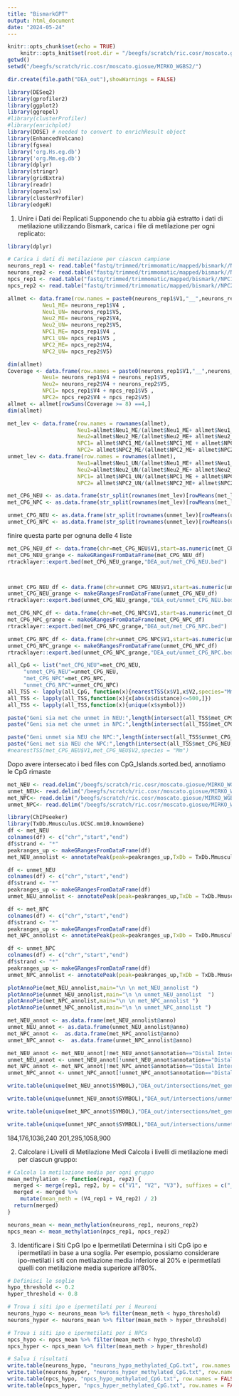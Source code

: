 ```yaml
---
title: "BismarkGPT"
output: html_document
date: "2024-05-24"
---
```


```r
knitr::opts_chunk$set(echo = TRUE)
    knitr::opts_knit$set(root.dir = "/beegfs/scratch/ric.cosr/moscato.giosue/MIRKO_WGBS2/")
getwd()
setwd("/beegfs/scratch/ric.cosr/moscato.giosue/MIRKO_WGBS2/")
```

```r
dir.create(file.path("DEA_out"),showWarnings = FALSE)
```

```r
library(DESeq2)
library(gprofiler2)
library(ggplot2)
library(ggrepel)
#library(clusterProfiler)
#library(enrichplot)
library(DOSE) # needed to convert to enrichResult object
library(EnhancedVolcano)
library(fgsea)
library('org.Hs.eg.db')
library('org.Mm.eg.db')
library(dplyr)
library(stringr)
library(gridExtra)
library(readr)
library(openxlsx)
library(clusterProfiler)
library(edgeR)


```

1. Unire i Dati dei Replicati
Supponendo che tu abbia già estratto i dati di metilazione utilizzando Bismark, carica i file di metilazione per ogni replicato:
```r
library(dplyr)

# Carica i dati di metilazione per ciascun campione
neurons_rep1 <- read.table("fastq/trimmed/trimmomatic/mapped/bismark//NEU1_R1_paired_bismark_bt2_pe.deduplicated.CpG_report.txt.gz", header = F)
neurons_rep2 <- read.table("fastq/trimmed/trimmomatic/mapped/bismark//NEU2_R1_paired_bismark_bt2_pe.deduplicated.CpG_report.txt.gz", header = F)
npcs_rep1 <- read.table("fastq/trimmed/trimmomatic/mapped/bismark//NPC1_R1_paired_bismark_bt2_pe.deduplicated.CpG_report.txt.gz", header = F)
npcs_rep2 <- read.table("fastq/trimmed/trimmomatic/mapped/bismark//NPC2_R1_paired_bismark_bt2_pe.deduplicated.CpG_report.txt.gz", header = F)

```

```r
allmet <- data.frame(row.names = paste0(neurons_rep1$V1,"__",neurons_rep1$V2,"__",neurons_rep1$V3),
           Neu1_ME= neurons_rep1$V4 ,
           Neu1_UN= neurons_rep1$V5,
           Neu2_ME= neurons_rep2$V4,
           Neu2_UN= neurons_rep2$V5,
           NPC1_ME= npcs_rep1$V4 ,
           NPC1_UN= npcs_rep1$V5 ,
           NPC2_ME= npcs_rep2$V4,
           NPC2_UN= npcs_rep2$V5)
```

```r
dim(allmet)
Coverage <- data.frame(row.names = paste0(neurons_rep1$V1,"__",neurons_rep1$V2,"__",neurons_rep1$V3),
           Neu1= neurons_rep1$V4 + neurons_rep1$V5,
           Neu2= neurons_rep2$V4 + neurons_rep2$V5,
           NPC1= npcs_rep1$V4 + npcs_rep1$V5 ,
           NPC2= npcs_rep2$V4 + npcs_rep2$V5)
allmet <- allmet[rowSums(Coverage >= 8) ==4,]
dim(allmet)
```

```r
met_lev <- data.frame(row.names = rownames(allmet),
                      Neu1=allmet$Neu1_ME/(allmet$Neu1_ME+ allmet$Neu1_UN)*100,
                      Neu2=allmet$Neu2_ME/(allmet$Neu2_ME+ allmet$Neu2_UN)*100,
                      NPC1= allmet$NPC1_ME/(allmet$NPC1_ME + allmet$NPC1_UN)*100 ,
                      NPC2= allmet$NPC2_ME/(allmet$NPC2_ME+ allmet$NPC2_UN)*100 )
unmet_lev <- data.frame(row.names = rownames(allmet),
                      Neu1=allmet$Neu1_UN/(allmet$Neu1_ME+ allmet$Neu1_UN)*100,
                      Neu2=allmet$Neu2_UN/(allmet$Neu2_ME+ allmet$Neu2_UN)*100,
                      NPC1= allmet$NPC1_UN/(allmet$NPC1_ME + allmet$NPC1_UN)*100 ,
                      NPC2= allmet$NPC2_UN/(allmet$NPC2_ME+ allmet$NPC2_UN)*100 )
```

```r
met_CPG_NEU <- as.data.frame(str_split(rownames(met_lev)[rowMeans(met_lev[,1:2])>50],"__",simplify = T)[,1:3])
met_CPG_NPC <- as.data.frame(str_split(rownames(met_lev)[rowMeans(met_lev[,3:4])>50],"__",simplify = T)[,1:3])

unmet_CPG_NEU <- as.data.frame(str_split(rownames(unmet_lev)[rowMeans(unmet_lev[,1:2])>50],"__",simplify = T)[,1:3])
unmet_CPG_NPC <- as.data.frame(str_split(rownames(unmet_lev)[rowMeans(unmet_lev[,3:4])>50],"__",simplify = T)[,1:3])


```

finire questa parte per ognuna delle 4 liste
```r
met_CPG_NEU_df <- data.frame(chr=met_CPG_NEU$V1,start=as.numeric(met_CPG_NEU$V2),end=as.numeric(met_CPG_NEU$V2)+1,strand="*")
met_CPG_NEU_grange <- makeGRangesFromDataFrame(met_CPG_NEU_df)
rtracklayer::export.bed(met_CPG_NEU_grange,"DEA_out/met_CPG_NEU.bed")



unmet_CPG_NEU_df <- data.frame(chr=unmet_CPG_NEU$V1,start=as.numeric(unmet_CPG_NEU$V2),end=as.numeric(unmet_CPG_NEU$V2)+1,strand="*")
unmet_CPG_NEU_grange <- makeGRangesFromDataFrame(unmet_CPG_NEU_df)
rtracklayer::export.bed(unmet_CPG_NEU_grange,"DEA_out/unmet_CPG_NEU.bed")

met_CPG_NPC_df <- data.frame(chr=met_CPG_NPC$V1,start=as.numeric(met_CPG_NPC$V2),end=as.numeric(met_CPG_NPC$V2)+1,strand="*")
met_CPG_NPC_grange <- makeGRangesFromDataFrame(met_CPG_NPC_df)
rtracklayer::export.bed(met_CPG_NPC_grange,"DEA_out/met_CPG_NPC.bed")

unmet_CPG_NPC_df <- data.frame(chr=unmet_CPG_NPC$V1,start=as.numeric(unmet_CPG_NPC$V2),end=as.numeric(unmet_CPG_NPC$V2)+1,strand="*")
unmet_CPG_NPC_grange <- makeGRangesFromDataFrame(unmet_CPG_NPC_df)
rtracklayer::export.bed(unmet_CPG_NPC_grange,"DEA_out/unmet_CPG_NPC.bed")


```


```r
all_CpG <- list("met_CPG_NEU"=met_CPG_NEU,
     "unmet_CPG_NEU"=unmet_CPG_NEU,
     "met_CPG_NPC"=met_CPG_NPC,
     "unmet_CPG_NPC"=unmet_CPG_NPC)
all_TSS <- lapply(all_CpG, function(x){nearestTSS(x$V1,x$V2,species="Mm")})
all_TSS <- lapply(all_TSS,function(x){x[abs(x$distance)<=500,]})
all_TSS <- lapply(all_TSS,function(x){unique(x$symbol)})

paste("Geni sia met che unmet in NEU:",length(intersect(all_TSS$met_CPG_NEU,all_TSS$unmet_CPG_NEU)))
paste("Geni sia met che unmet in NPC:",length(intersect(all_TSS$met_CPG_NPC,all_TSS$unmet_CPG_NPC)))

paste("Geni unmet sia NEU che NPC:",length(intersect(all_TSS$unmet_CPG_NPC,all_TSS$unmet_CPG_NEU)))
paste("Geni met sia NEU che NPC:",length(intersect(all_TSS$met_CPG_NEU,all_TSS$met_CPG_NPC)))
#nearestTSS(met_CPG_NEU$V1,met_CPG_NEU$V2,species = "Mm")
```














Dopo avere intersecato i bed files con CpG_Islands.sorted.bed, annotiamo le CpG rimaste 

```r
met_NEU <- read.delim("/beegfs/scratch/ric.cosr/moscato.giosue/MIRKO_WGBS2/DEA_out/intersections/met_CpG_inNeu.bed", comment.char="#",header = F)
unmet_NEU<- read.delim("/beegfs/scratch/ric.cosr/moscato.giosue/MIRKO_WGBS2/DEA_out/intersections/unmet_CpG_inNeu.bed", comment.char="#",header = F)
met_NPC<- read.delim("/beegfs/scratch/ric.cosr/moscato.giosue/MIRKO_WGBS2/DEA_out/intersections/met_CpG_inNPC.bed", comment.char="#",header = F)
unmet_NPC<- read.delim("/beegfs/scratch/ric.cosr/moscato.giosue/MIRKO_WGBS2/DEA_out/intersections/unmet_CpG_inNPC.bed", comment.char="#",header = F)
```


```r
library(ChIPseeker)
library(TxDb.Mmusculus.UCSC.mm10.knownGene)
df <- met_NEU 
colnames(df) <- c("chr","start","end")
df$strand <- "*"
peakranges_up <- makeGRangesFromDataFrame(df)
met_NEU_annolist <- annotatePeak(peak=peakranges_up,TxDb = TxDb.Mmusculus.UCSC.mm10.knownGene,tssRegion=c(-3000, 3000),annoDb = "org.Mm.eg.db")

df <- unmet_NEU 
colnames(df) <- c("chr","start","end")
df$strand <- "*"
peakranges_up <- makeGRangesFromDataFrame(df)
unmet_NEU_annolist <- annotatePeak(peak=peakranges_up,TxDb = TxDb.Mmusculus.UCSC.mm10.knownGene,tssRegion=c(-3000, 3000),annoDb = "org.Mm.eg.db")

df <- met_NPC 
colnames(df) <- c("chr","start","end")
df$strand <- "*"
peakranges_up <- makeGRangesFromDataFrame(df)
met_NPC_annolist <- annotatePeak(peak=peakranges_up,TxDb = TxDb.Mmusculus.UCSC.mm10.knownGene,tssRegion=c(-3000, 3000),annoDb = "org.Mm.eg.db")

df <- unmet_NPC 
colnames(df) <- c("chr","start","end")
df$strand <- "*"
peakranges_up <- makeGRangesFromDataFrame(df)
unmet_NPC_annolist <- annotatePeak(peak=peakranges_up,TxDb = TxDb.Mmusculus.UCSC.mm10.knownGene,tssRegion=c(-3000, 3000),annoDb = "org.Mm.eg.db")

```

```r
plotAnnoPie(met_NEU_annolist,main="\n \n met_NEU_annolist ")
plotAnnoPie(unmet_NEU_annolist,main="\n \n unmet_NEU_annolist  ")
plotAnnoPie(met_NPC_annolist,main="\n \n met_NPC_annolist ")
plotAnnoPie(unmet_NPC_annolist,main="\n \n unmet_NPC_annolist ")

```
```r
met_NEU_annot <- as.data.frame(met_NEU_annolist@anno)
unmet_NEU_annot <- as.data.frame(unmet_NEU_annolist@anno)
met_NPC_annot <-  as.data.frame(met_NPC_annolist@anno)
unmet_NPC_annot <-  as.data.frame(unmet_NPC_annolist@anno)
```



```r
met_NEU_annot <- met_NEU_annot[!met_NEU_annot$annotation=="Distal Intergenic",]
unmet_NEU_annot <- unmet_NEU_annot[!unmet_NEU_annot$annotation=="Distal Intergenic",]
met_NPC_annot <- met_NPC_annot[!met_NPC_annot$annotation=="Distal Intergenic",]
unmet_NPC_annot <- unmet_NPC_annot[!unmet_NPC_annot$annotation=="Distal Intergenic",]

```

```r
write.table(unique(met_NEU_annot$SYMBOL),"DEA_out/intersections/met_genes_NEU.txt",row.names = F,col.names = F,quote = F)

write.table(unique(unmet_NEU_annot$SYMBOL),"DEA_out/intersections/unmet_genes_NEU.txt",row.names = F,col.names = F,quote = F)

write.table(unique(met_NPC_annot$SYMBOL),"DEA_out/intersections/met_genes_NPC.txt",row.names = F,col.names = F,quote = F)

write.table(unique(unmet_NPC_annot$SYMBOL),"DEA_out/intersections/unmet_genes_NPC.txt",row.names = F,col.names = F,quote = F)
```
184,176,1036,240
201,295,1058,900

2. Calcolare i Livelli di Metilazione Medi
Calcola i livelli di metilazione medi per ciascun gruppo:
```r
# Calcola la metilazione media per ogni gruppo
mean_methylation <- function(rep1, rep2) {
  merged <- merge(rep1, rep2, by = c("V1", "V2", "V3"), suffixes = c("_rep1", "_rep2"))
  merged <- merged %>%
    mutate(mean_meth = (V4_rep1 + V4_rep2) / 2)
  return(merged)
}

neurons_mean <- mean_methylation(neurons_rep1, neurons_rep2)
npcs_mean <- mean_methylation(npcs_rep1, npcs_rep2)

```

3. Identificare i Siti CpG Ipo e Ipermetilati
Determina i siti CpG ipo e ipermetilati in base a una soglia. Per esempio, possiamo considerare ipo-metilati i siti con metilazione media inferiore al 20% e ipermetilati quelli con metilazione media superiore all'80%.
```r
# Definisci le soglie
hypo_threshold <- 0.2
hyper_threshold <- 0.8

# Trova i siti ipo e ipermetilati per i Neuroni
neurons_hypo <- neurons_mean %>% filter(mean_meth < hypo_threshold)
neurons_hyper <- neurons_mean %>% filter(mean_meth > hyper_threshold)

# Trova i siti ipo e ipermetilati per i NPCs
npcs_hypo <- npcs_mean %>% filter(mean_meth < hypo_threshold)
npcs_hyper <- npcs_mean %>% filter(mean_meth > hyper_threshold)

# Salva i risultati
write.table(neurons_hypo, "neurons_hypo_methylated_CpG.txt", row.names = FALSE, quote = FALSE, sep = "\t")
write.table(neurons_hyper, "neurons_hyper_methylated_CpG.txt", row.names = FALSE, quote = FALSE, sep = "\t")
write.table(npcs_hypo, "npcs_hypo_methylated_CpG.txt", row.names = FALSE, quote = FALSE, sep = "\t")
write.table(npcs_hyper, "npcs_hyper_methylated_CpG.txt", row.names = FALSE, quote = FALSE, sep = "\t")

```

